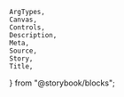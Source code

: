     ArgTypes,
    Canvas,
    Controls,
    Description,
    Meta,
    Source,
    Story,
    Title,
} from "@storybook/blocks";


<Meta of={stories} />
<Title of={stories} />
<Description of={Tooltip} />

## Example

<Canvas of={stories.TriggerInfoButton} />


## Positioning

The Tooltip's placement with respect to its trigger element can be adjusted
using the `placement` prop.

<Canvas of={stories.PlacementRight} />
<Controls
    of={stories.PlacementRight}
    include={["placement"]}
    meta={stories.tooltipTriggerMeta}
/>

## Props

<ArgTypes of={Tooltip} />
